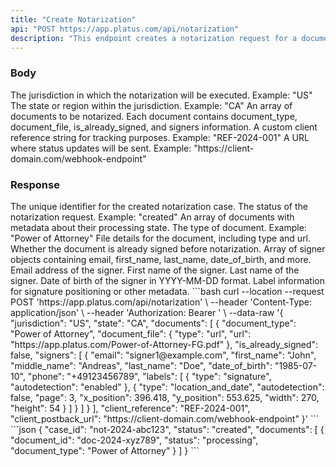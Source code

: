```yaml
---
title: "Create Notarization"
api: "POST https://app.platus.com/api/notarization"
description: "This endpoint creates a notarization request for a document"
---
```


### Body

<ParamField body="jurisdiction" type="string" required>
  The jurisdiction in which the notarization will be executed. Example: "US"
</ParamField>

<ParamField body="state" type="string" required>
  The state or region within the jurisdiction. Example: "CA"
</ParamField>

<ParamField body="documents" type="array" required>
  An array of documents to be notarized. Each document contains document_type, document_file, is_already_signed, and signers information.
</ParamField>

<ParamField body="client_reference" type="string">
  A custom client reference string for tracking purposes. Example: "REF-2024-001"
</ParamField>

<ParamField body="client_postback_url" type="string">
  A URL where status updates will be sent. Example: "https://client-domain.com/webhook-endpoint"
</ParamField>

### Response

<ResponseField name="case_id" type="string">
  The unique identifier for the created notarization case.
</ResponseField>

<ResponseField name="status" type="string">
  The status of the notarization request. Example: "created"
</ResponseField>

<ResponseField name="documents" type="array">
  An array of documents with metadata about their processing state.

<Expandable title="Toggle Document Details">

<ResponseField name="document_type" type="string">
  The type of document. Example: "Power of Attorney"
</ResponseField>

<ResponseField name="document_file" type="object">
  File details for the document, including type and url.
</ResponseField>

<ResponseField name="is_already_signed" type="boolean">
  Whether the document is already signed before notarization.
</ResponseField>

<ResponseField name="signers" type="array">
  Array of signer objects containing email, first_name, last_name, date_of_birth, and more.

<Expandable title="Toggle Signer Details">

<ResponseField name="email" type="string">
  Email address of the signer.
</ResponseField>

<ResponseField name="first_name" type="string">
  First name of the signer.
</ResponseField>

<ResponseField name="last_name" type="string">
  Last name of the signer.
</ResponseField>

<ResponseField name="date_of_birth" type="string">
  Date of birth of the signer in YYYY-MM-DD format.
</ResponseField>

<ResponseField name="labels" type="array">
  Label information for signature positioning or other metadata.
</ResponseField>

</Expandable>

</ResponseField>

</Expandable>

</ResponseField>

<RequestExample>
```bash
curl --location --request POST 'https://app.platus.com/api/notarization' \
--header 'Content-Type: application/json' \
--header 'Authorization: Bearer <token>' \
--data-raw '{
    "jurisdiction": "US",
    "state": "CA",
    "documents": [
        {
            "document_type": "Power of Attorney",
            "document_file": {
                "type": "url",
                "url": "https://app.platus.com/Power-of-Attorney-FG.pdf"
            },
            "is_already_signed": false,
            "signers": [
                {
                    "email": "signer1@example.com",
                    "first_name": "John",
                    "middle_name": "Andreas",
                    "last_name": "Doe",
                    "date_of_birth": "1985-07-10",
                    "phone": "+49123456789",
                    "labels": [
                        {
                            "type": "signature",
                            "autodetection": "enabled"
                        },
                        {
                            "type": "location_and_date",
                            "autodetection": false,
                            "page": 3,
                            "x_position": 396.418,
                            "y_position": 553.625,
                            "width": 270,
                            "height": 54
                        }
                    ]
                }
            ]
        }
    ],
    "client_reference": "REF-2024-001",
    "client_postback_url": "https://client-domain.com/webhook-endpoint"
}'
```
</RequestExample>

<ResponseExample>
```json
{
    "case_id": "not-2024-abc123",
    "status": "created",
    "documents": [
        {
            "document_id": "doc-2024-xyz789",
            "status": "processing",
            "document_type": "Power of Attorney"
        }
    ]
}
```
</ResponseExample>